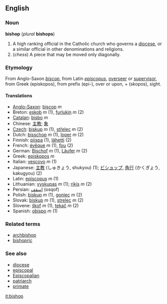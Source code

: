 ==English==
===Noun===
'''bishop''' (''plural'' '''bishops''')

#A high ranking official in the Catholic church who governs a [[diocese]], or a similar official in other denominations and religions.
#(''chess'') A piece that may be moved only diagonally.

===Etymology===
From Anglo-Saxon ''[[biscop]]'', from Latin ''[[episcopus]]'', [[overseer]] or [[supervisor]], from Greek [[]] (episkopos), from prefix [[]] (epi-), over or upon, + [[]] (skopos), sight.

==== Translations ====
*[[Anglo-Saxon]]: [[biscop]] ''m''
*Breton: [[eskob]] ''m'' (1), [[furlukin]] ''m'' (2)
*[[Catalan]]: [[bisbo]] ''m''
*Chinese: [[主教]]; [[象]]
*[[Czech]]: [[biskup]] ''m'' (1), [[střelec]] ''m'' (2)
*Dutch: [[bisschop]] ''m'' (1), [[loper]] ''m'' (2)
*Finnish: [[piispa]] (1), [[lähetti]] (2)
*French: [[évêque]] ''m'' (1), [[fou]] (2)
*German: [[Bischof]] ''m'' (1), [[Läufer]] ''m'' (2)
*Greek: [[episkopos]] ''m''
*Italian: [[vescovo]] ''m'' (1)
*Japanese: [[主教]] (しゅきょう, shukyou) (1); [[ビショップ]], [[角行]] (かくぎょう, kakugyou) (2)
*Latin: [[episcopus]] ''m'' (1)
*Lithuanian: [[vyskupas]] ''m'' (1); [[rikis]] ''m'' (2)
*Persian: [[اسقف]] (osqof)
*Polish: [[biskup]] ''m'' (1), [[goniec]] ''m'' (2)
*Slovak: [[biskup]] ''m'' (1), [[strelec]] ''m'' (2)
*Slovene: [[škof]] ''m'' (1), [[tekač]] ''m'' (2)
*Spanish: [[obispo]] ''m'' (1)

===Related terms===
*[[archbishop]]
*[[bishopric]]

===See also===
*[[diocese]]
*[[episcopal]]
*[[Episcopalian]]
*[[patriarch]]
*[[primate]]

[[it:bishop]]